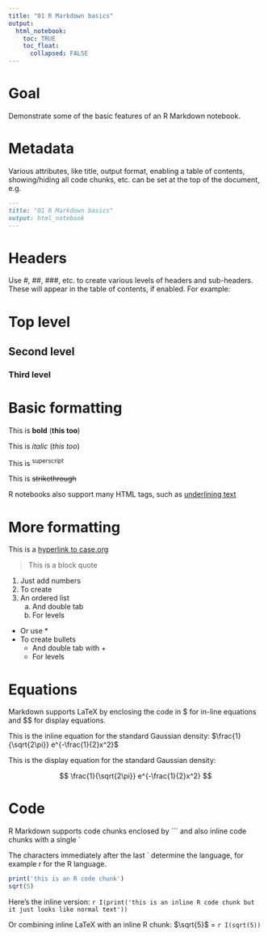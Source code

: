 ```yaml
---
title: "01 R Markdown basics"
output:
  html_notebook:
    toc: TRUE
    toc_float:
      collapsed: FALSE
---
```


# Goal

Demonstrate some of the basic features of an R Markdown notebook.

# Metadata

Various attributes, like title, output format, enabling a table of contents, showing/hiding all code chunks, etc. can be set at the top of the document, e.g.

```markdown
---
title: "01 R Markdown basics"
output: html_notebook
---
```

# Headers

Use #, ##, ###, etc. to create various levels of headers and sub-headers. These will appear in the table of contents, if enabled. For example:

# Top level

## Second level

### Third level

# Basic formatting

This is **bold** (__this too__)

This is *italic* (_this too_)

This is ^superscript^

This is ~~strikethrough~~

R notebooks also support many HTML tags, such as <u>underlining text</u>

# More formatting

This is a [hyperlink to case.org](https://www.case.org/)

> This is a block quote

1. Just add numbers
2. To create
3. An ordered list
    a. And double tab
    b. For levels

* Or use *
* To create bullets
    + And double tab with +
    + For levels

# Equations

Markdown supports LaTeX by enclosing the code in \$ for in-line equations and \$\$ for display equations.

This is the inline equation for the standard Gaussian density: $\frac{1}{\sqrt{2\pi}} e^{-\frac{1}{2}x^2}$

This is the display equation for the standard Gaussian density:

$$ \frac{1}{\sqrt{2\pi}} e^{-\frac{1}{2}x^2} $$

# Code

R Markdown supports code chunks enclosed by \`\`\` and also inline code chunks with a single \`

The characters immediately after the last \` determine the language, for example r for the R language.

```r
print('this is an R code chunk')
sqrt(5)
```

Here's the inline version: `r I(print('this is an inline R code chunk but it just looks like normal text'))`

Or combining inline LaTeX with an inline R chunk: $\sqrt{5}$ = `r I(sqrt(5))`